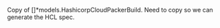 <!-- Code generated from the comments of the ParBuild struct in datasource/packer-image-iteration/data.go; DO NOT EDIT MANUALLY -->

Copy of []*models.HashicorpCloudPackerBuild. Need to copy so we can generate
the HCL spec.

<!-- End of code generated from the comments of the ParBuild struct in datasource/packer-image-iteration/data.go; -->
